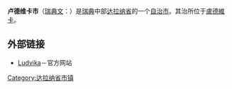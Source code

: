 {{Infobox Kommun|
name=Ludvika|
fullname=Ludvika kommun|
isocode= |
capital=[[盧德維卡|盧德維卡]]|
governor=|
county=[[达拉纳省|达拉纳省]]|
province=[[达拉纳|达拉纳]]|
arearank=第63名|
area=1,498|
areapercent=x.x|
population_as_of=2005|
populationrank=x|
population=27,782|
populationpercent=x.x|
populationdensity=17|
coatofarms=[[Image:Sin_escudo.svg|70px]]|
map=[[Image:Ludvika_kommun.png|180px]]<br>Ludvika Municipality and Ludvika in Sweden|
location=60_08_N_15_11_E|
locationReadable=60° 8′ N 15° 11′ E
}}

'''卢德维卡市'''（[[瑞典文|瑞典文]]：{{lang|sv|''Ludvika kommun''}}）是[[瑞典|瑞典]]中部[[达拉纳省|达拉纳省]]的一个[[瑞典自治市|自治市]]。其治所位于[[盧德維卡|盧德維卡]]。

== 外部链接 ==
*[http://www.ludvika.se Ludvika]{{Wayback|url=http://www.ludvika.se/ |date=20120730045139 }}－官方网站

{{Dalarna County}}
{{Localities in Ludvika Municipality}}

[[Category:达拉纳省市镇|Category:达拉纳省市镇]]